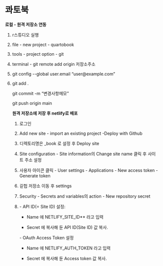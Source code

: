 # 콰토북 {.unnumbered}

**로컬 - 원격 저장소 연동**

1.  r스튜디오 실행

2.  file - new project - quartobook

3.  tools - project option - git

4.  terminal - git remote add origin 저장소주소

5.  git config \--global user.email "user\@example.com"

6.  git add .

    git commit -m "변경사항메모"

    git push origin main

    **원격 저장소에 저장 후 netlify로 배포**

    1.  로그인

    2.  Add new site - import an existing project -Deploy with Github

    3.  디렉토리명은 \_book 로 설정 후 Deploy site

    4.  Site configuration - Site information의 Change site name 클릭 후 사이트 주소 설정

    5.  사용자 아이콘 클릭 - User settings - Applications - New access token -Generate token

    6.  깉헙 저장소 이동 후 settings

    7.  Security - Secrets and variables의 action - New repository secret

    8.  \- API ID(= Site ID) 설정:

        -   Name 에 NETLIFY_SITE_ID\*\* 라고 입력

        -   Secret 에 복사해 둔 API ID(Site ID) 값 복사.

        \- OAuth Access Token 설정

        -   Name 에 NETLIFY_AUTH_TOKEN 라고 입력

        -   Secret 에 복사해 둔 Access token 값 복사.
